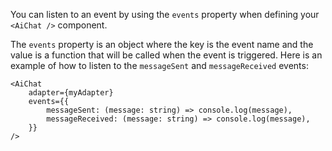 You can listen to an event by using the `events` property when defining your `<AiChat />` component.

The `events` property is an object where the key is the event name and the value is a function that will be called when the event is triggered. 
Here is an example of how to listen to the `messageSent` and `messageReceived` events:

```tsx
<AiChat
    adapter={myAdapter}
    events={{
        messageSent: (message: string) => console.log(message),
        messageReceived: (message: string) => console.log(message),
    }}
/>
```

